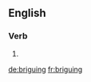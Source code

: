 
==English==

===Verb===
{{head|en}}

# {{present participle of|brigue|lang=en}}

[[de:briguing]]
[[fr:briguing]]
